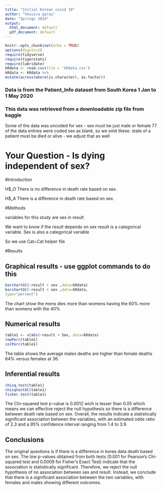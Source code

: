 ```yaml
---
title: "Initial Korean covid 19"
author: "Yessica garay"
date: "Springs 2024"
output:
  html_document: default
  pdf_document: default
---
```


```r
knitr::opts_chunk$set(echo = TRUE)
options(digits=2)
require(tidyverse)
require(tigerstats)
require(lubridate)
kRdata <- read.csv(file = 'kRdata.csv')
kRdata <- kRdata %>%
mutate(across(where(is.character), as.factor))

```
### Data is from the Patient_Info dataset from South Korea 1 Jan to 1 May 2020
### This data was retrieved from a downloadable zip file from kaggle

Some of the data was uncoded for sex - sex must be just male or female
77 of the data entries were coded sex  as blank, so we omit these.
state of a patient must be died or alive - we adjust that as well   
  
# Your Question - Is dying independent of sex?

#Introduction

H$_O There is no difference in death rate based on sex.


H$_A There is a difference in death rate based on sex.

 
#Methods

variables for this study are sex in result

We want to know if the result depends on sex result is a categorical variable.
Sex is also a categorical variable

So we use Cat~Cat helper file

#Results

## Graphical results - use ggplot commands to do this  


```r
barchartGC(~result + sex ,data=kRdata)
barchartGC(~result + sex ,data=kRdata,
type="percent")

```

The chart show the mens dies more than womens having the 60% more than womens with the 40%


## Numerical results

```r
table1 <- xtabs(~result + Sex, data=kRdata)
rowPerc(table1)
colPerc(table1)
```
 
The table shows the average males deaths are higher than female deaths 64% versus females at 36.

## Inferential results

```r
chisq.test(table1)
chisqtestGC(table1)
fisher.test(table1)
```

The Chi-squared test p-value is 0.0012 wich is lesser than 0.05 which means we can effective reject the null hypothesis so there is a difference between death rate based on sex.
Overall, the results indicate a statistically significant association between the variables, with an estimated odds ratio of 2.3 and a 95% confidence interval ranging from 1.4 to 3.9.


## Conclusions

The original questions is if there is a difference in korea data death based on sex.  The low p-values obtained from both tests (0.001 for Pearson's Chi-squared test and 0.0009 for Fisher's Exact Test) indicate that the association is statistically significant.
Therefore, we reject the null hypothesis of no association between sex and result. Instead, we conclude that there is a significant association between the two variables, with females and males showing different outcomes. 

